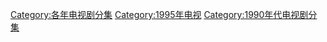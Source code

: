 [[Category:各年电视剧分集|Category:各年电视剧分集]]
[[Category:1995年电视|Category:1995年电视]]
[[Category:1990年代电视剧分集|Category:1990年代电视剧分集]]